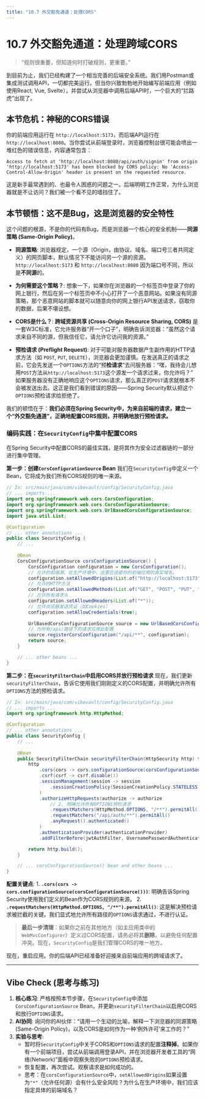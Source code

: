 ```yaml
---
title: "10.7 外交豁免通道：处理CORS"
---
```


# 10.7 外交豁免通道：处理跨域CORS

> "规则很重要，但知道何时打破规则，更重要。"

到目前为止，我们已经构建了一个相当完善的后端安全系统。我们用Postman或集成测试调用API，一切都完美运行。但当你兴致勃勃地开始编写前端应用（例如使用React, Vue, Svelte），并尝试从浏览器中调用后端API时，一个巨大的“拦路虎”出现了。

## 本节危机：神秘的CORS错误

你的前端应用运行在 `http://localhost:5173`，而后端API运行在 `http://localhost:8080`。当你尝试从前端登录时，浏览器控制台很可能会喷出一堆红色的错误信息，内容通常包含：

`Access to fetch at 'http://localhost:8080/api/auth/signin' from origin 'http://localhost:5173' has been blocked by CORS policy: No 'Access-Control-Allow-Origin' header is present on the requested resource.`

这是新手最常遇到的、也最令人困惑的问题之一。后端明明工作正常，为什么浏览器就是不让访问？我们被一个看不见的墙挡住了。

## 本节顿悟：这不是Bug，这是浏览器的安全特性

这个问题的根源，不是你的代码有Bug，而是浏览器一个核心的安全机制——**同源策略 (Same-Origin Policy)**。

*   **同源策略**: 浏览器规定，一个源（Origin，由协议、域名、端口号三者共同定义）的网页脚本，默认情况下不能访问另一个源的资源。`http://localhost:5173` 和 `http://localhost:8080` 因为端口号不同，所以是**不同源**的。

*   **为何需要这个策略？**: 想象一下，如果你在浏览器的一个标签页中登录了你的网上银行，然后在另一个标签页中不小心打开了一个恶意网站。如果没有同源策略，那个恶意网站的脚本就可以随意向你的网上银行API发送请求，窃取你的数据，后果不堪设想。

*   **CORS是什么？**: **跨域资源共享 (Cross-Origin Resource Sharing, CORS)** 是一套W3C标准，它允许服务器“开一个口子”，明确告诉浏览器：“虽然这个请求来自不同的源，但我信任它，请允许它访问我的资源。”

*   **预检请求 (Preflight Request)**: 对于可能对服务器数据产生副作用的HTTP请求方法（如 `POST`, `PUT`, `DELETE`），浏览器会更加谨慎。在发送真正的请求之前，它会先发送一个`OPTIONS`方法的“预**检请求**”去问服务器：“嘿，我待会儿想用`POST`方法从`http://localhost:5173`这个源发一个请求过来，你允许吗？” 如果服务器没有正确地响应这个`OPTIONS`请求，那么真正的`POST`请求就根本不会被发送出去。这正是我们看到错误的原因——Spring Security默认把这个`OPTIONS`预检请求给拒绝了。

我们的顿悟在于：**我们必须在Spring Security中，为来自前端的请求，建立一个“外交豁免通道”，正确地配置CORS规则，并明确地放行预检请求。**

### 编码实践：在`SecurityConfig`中集中配置CORS

在Spring Security中配置CORS的最佳实践，是将其作为安全过滤器链的一部分进行集中管理。

**第一步：创建`CorsConfigurationSource` Bean**
我们在`SecurityConfig`中定义一个Bean，它将成为我们所有CORS规则的唯一来源。

```java
// In: src/main/java/com/vibevault/config/SecurityConfig.java
// ... imports ...
import org.springframework.web.cors.CorsConfiguration;
import org.springframework.web.cors.CorsConfigurationSource;
import org.springframework.web.cors.UrlBasedCorsConfigurationSource;
import java.util.List;

@Configuration
// ... other annotations ...
public class SecurityConfig {
    // ...
    
    @Bean
    CorsConfigurationSource corsConfigurationSource() {
        CorsConfiguration configuration = new CorsConfiguration();
        // 允许的前端源。在生产环境中，这里应该是你的前端应用的真实域名。
        configuration.setAllowedOrigins(List.of("http://localhost:5173")); 
        // 允许的HTTP方法
        configuration.setAllowedMethods(List.of("GET", "POST", "PUT", "DELETE", "OPTIONS"));
        // 允许所有请求头
        configuration.setAllowedHeaders(List.of("*"));
        // 允许浏览器发送凭证（如Cookies）
        configuration.setAllowCredentials(true); 
        
        UrlBasedCorsConfigurationSource source = new UrlBasedCorsConfigurationSource();
        // 为所有/api/路径下的请求应用此配置
        source.registerCorsConfiguration("/api/**", configuration); 
        return source;
    }

    // ... other beans ...
}
```

**第二步：在`securityFilterChain`中启用CORS并放行预检请求**
现在，我们更新`securityFilterChain`，告诉它使用我们刚刚定义的CORS配置，并明确允许所有`OPTIONS`方法的预检请求。

```java
// In: src/main/java/com/vibevault/config/SecurityConfig.java
// ... imports ...
import org.springframework.http.HttpMethod;

@Configuration
// ... other annotations ...
public class SecurityConfig {
    // ...
    
    @Bean
    public SecurityFilterChain securityFilterChain(HttpSecurity http) throws Exception {
        http
            .cors(cors -> cors.configurationSource(corsConfigurationSource())) // 1. 明确指定CORS配置源
            .csrf(csrf -> csrf.disable())
            .sessionManagement(session -> session
                .sessionCreationPolicy(SessionCreationPolicy.STATELESS)
            )
            .authorizeHttpRequests(authorize -> authorize
                // 2. 明确允许所有OPTIONS预检请求
                .requestMatchers(HttpMethod.OPTIONS, "/**").permitAll() 
                .requestMatchers("/api/auth/**").permitAll()
                .anyRequest().authenticated()
            )
            .authenticationProvider(authenticationProvider)
            .addFilterBefore(jwtAuthFilter, UsernamePasswordAuthenticationFilter.class);

        return http.build();
    }

    // ... corsConfigurationSource() bean and other beans ...
}
```
**配置关键点**:
1.  **`.cors(cors -> cors.configurationSource(corsConfigurationSource()))`**: 明确告诉Spring Security使用我们定义的Bean作为CORS规则的来源。
2.  **`.requestMatchers(HttpMethod.OPTIONS, "/**").permitAll()`**: 这是解决预检请求被拦截的关键。我们显式地允许所有路径的`OPTIONS`请求通过，不进行认证。

> **最后一步清理**：如果你之前在其他地方（如主应用类中的`WebMvcConfigurer`）定义过CORS配置，请务必将其**删除**，以避免任何配置冲突。现在，`SecurityConfig`是我们管理CORS的唯一地方。

现在，重启应用。你的后端API已经准备好迎接来自前端应用的跨域请求了。

---
## Vibe Check (思考与练习)

1.  **核心练习**: 严格按照本节步骤，在`SecurityConfig`中添加`CorsConfigurationSource` Bean，并更新`securityFilterChain`以启用CORS和放行`OPTIONS`请求。
2.  **AI协同**: 询问你的AI伙伴：“请用一个生动的比喻，解释一下浏览器的同源策略(Same-Origin Policy)，以及CORS是如何作为一种‘例外许可’来工作的？”
3.  **实验与思考**:
    *   暂时将`SecurityConfig`中关于CORS和`OPTIONS`请求的配置**注释掉**。如果你有一个前端项目，尝试从前端调用登录API，并在浏览器开发者工具的“网络(Network)”面板中观察失败的`OPTIONS`预检请求。
    *   恢复配置，再次尝试。观察请求是如何成功的。
    *   思考：在`corsConfigurationSource`中，`setAllowedOrigins`如果设置为`"*"`（允许任何源）会有什么安全风险？为什么在生产环境中，我们应该指定具体的前端域名？
